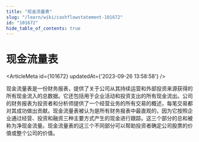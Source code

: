 ```yaml
---
title: "现金流量表"
slug: "/learn/wiki/cashflowstatement-101672"
id: "101672"
hide_table_of_contents: true
---
```



# 现金流量表

<ArticleMeta id={101672} updatedAt={'2023-09-26 13:58:58'} />
<div className='border-solid border-b border-t-0 my-4 border-[var(--ifm-color-gray-300)]' />

现金流量表是一份财务报表，提供了关于公司从其持续运营和外部投资来源获得的所有现金流入的总数据。它还包括用于企业活动和投资支出的所有现金流出。公司的财务报表为投资者和分析师提供了一个经营业务的所有交易的概述，每笔交易都对其成功做出贡献。现金流量表被认为是所有财务报表中最直观的，因为它按照企业通过经营、投资和融资三种主要方式产生的现金进行跟踪。这三个部分的总和被称为净现金流量。现金流量表的这三个不同部分可以帮助投资者确定公司股票的价值或整个公司的价值。
